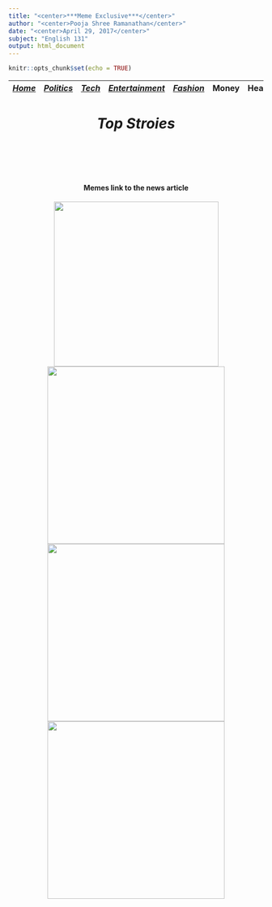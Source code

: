 ```yaml
---
title: "<center>***Meme Exclusive***</center>"
author: "<center>Pooja Shree Ramanathan</center>"
date: "<center>April 29, 2017</center>"
subject: "English 131"
output: html_document
---
```




```r
knitr::opts_chunk$set(echo = TRUE)
```

 |[*Home*](pooja.html) | [*Politics*](politics.html) | [*Tech*](tech.html) | [*Entertainment*](ente.html)| [*Fashion*](fashion.html) | Money | Health | Travel | Sports | U.S. | World |  |
 |-------|------------|--------|----------------|-----------|----|----|-----|----|-----|-----|
 
<center><h1> ***Top Stroies*** <h1> <br>

#### Memes link to the news article

[<img src="politics.png" style="width: 325px;">](http://www.cnn.com/2017/04/25/politics/trump-north-korea-taunts/index.html) [<img src="tech.png" style="width: 350px;">](http://money.cnn.com/2017/04/24/technology/google-yi-halo/index.html) [<img src="fashion.png" style="width: 350px;">](http://money.cnn.com/2017/04/05/news/companies/nivea-white-is-purity-racist-ad/index.html?iid=surge-stack-dom)  [<img src="ente.png" style="width: 350px;">](http://www.cnn.com/2017/04/25/health/13-reasons-why-teen-suicide-debate-explainer/index.html) <br><br></center> 


